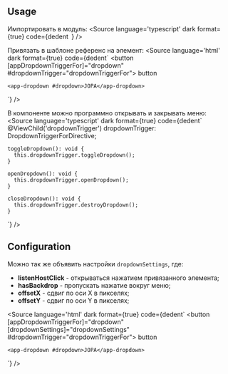 
<Meta title="Components/Dropdown/Overview" />

## Usage
Импортировать в модуль:
<Source
  language='typescript'
  dark
  format={true}
  code={dedent`
  `}
/>

Привязать в шаблоне референс на элемент:
<Source
  language='html'
  dark
  format={true}
  code={dedent`
    <button
        [appDropdownTriggerFor]="dropdown"
        #dropdownTrigger="dropdownTriggerFor">
      button
    </button>

    <app-dropdown #dropdown>JOPA</app-dropdown>
  `}
/>

В компоненте можно программно открывать и закрывать меню:
<Source
  language='typescript'
  dark
  format={true}
  code={dedent`
    @ViewChild('dropdownTrigger') dropdownTrigger: DropdownTriggerForDirective;

    toggleDropdown(): void {
      this.dropdownTrigger.toggleDropdown();
    }

    openDropdown(): void {
      this.dropdownTrigger.openDropdown();
    }

    closeDropdown(): void {
      this.dropdownTrigger.destroyDropdown();
    }
  `}
/>



## Configuration
Можно так же объявить настройки `dropdownSettings`, где:
* **listenHostClick** - открываться нажатием привязанного элемента;
* **hasBackdrop** - пропускать нажатие вокруг меню;
* **offsetX** - сдвиг по оси X в пикселях;
* **offsetY** - сдвиг по оси Y в пикселях;

<Source
  language='html'
  dark
  format={true}
  code={dedent`
    <button
        [appDropdownTriggerFor]="dropdown"
        [dropdownSettings]="dropdownSettings"
        #dropdownTrigger="dropdownTriggerFor">
      button
    </button>

    <app-dropdown #dropdown>JOPA</app-dropdown>
  `}
/>

